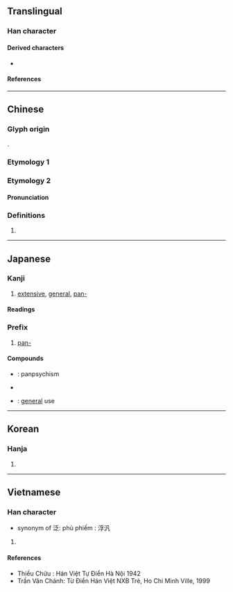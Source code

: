 {{also|泛}}
{{character info}}
{{character info|0x2F8FA}}
==Translingual==

===Han character===
{{Han char|rn=85|rad=水|as=03|sn=6|four=37110|canj=EHNI|ids=⿰氵凡}}

====Derived characters====
* {{l|mul|[[𡋋]], [[𣑃]], [[盕]], [[𫇼]]}}

====References====
{{Han ref|kx=0604.150|dkj=17120|dj=0998.100|hdz=31553.020|uh=6C4E}}

----

==Chinese==
{{zh-forms}}

===Glyph origin===
{{Han etym}}
{{Han compound|水|alt1=氵|凡|ls=psc|c1=s|c2=p}}.

===Etymology 1===
{{zh-see|泛|v}}

===Etymology 2===

====Pronunciation====
{{zh-pron
|m=fàn
|cat=pn
}}

===Definitions===
{{zh-hanzi}}

# {{surname|zh}}

----

==Japanese==

===Kanji===
{{ja-kanji|grade=|rs=水03}}

# [[extensive]], [[general]], [[pan-]]

====Readings====
{{ja-readings
|goon=ほん
|kanon=はん
|on=ふう, ほう, ぶ
|kun=あまね-く, ひろ-い, ただよ-う
|nanori=ひろし, ひろ, みな
}}

===Prefix===
{{ja-pos|prefix|はん}}

# [[pan-]]
#:{{ja-usex|'''汎'''太平洋|'''はん''' たいへいよう|'''pan-'''Pacific}}

====Compounds====
* {{ja-r|汎心論|はんしんろん}}: panpsychism
* {{ja-r|汎神論|はんしんろん}}
* {{ja-r|汎用|はんよう}}: [[general]] use

----

==Korean==

===Hanja===
{{ko-hanja|hangeul=[[범]], [[봉]]|eumhun=|rv=beom, bong|mr=pŏm, pong|y=pem, pong}}

# {{rfdef|ko|sort=水03}}

----

==Vietnamese==

===Han character===
{{vi-hantu|[[phiếm]]|rs=水03}}

* synonym of 泛: phù phiếm : 浮汎

# {{rfdef|vi|sort=水03}}

====References====
* Thiều Chửu : Hán Việt Tự Điển Hà Nội 1942
* Trần Văn Chánh: Từ Điển Hán Việt NXB Trẻ, Ho Chi Minh Ville, 1999